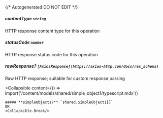 {/* Autogenerated DO NOT EDIT  */}

##### **contentType** `string`
HTTP response content type for this operation

##### **statusCode** `number`
HTTP response status code for this operation

##### **rawResponse?** `[AxiosResponse](https://axios-http.com/docs/res_schema)`
Raw HTTP response; suitable for custom response parsing

<Collapsible
    content={() => import('/content/models/shared/simple_object1/typescript.mdx')}
>
    ##### **simpleObjects?** `shared.SimpleObject1[]`
    OK
    <Collapsible.Break/>
</Collapsible>

